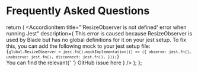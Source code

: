 
<Meta title="Guides/FAQs" />

# Frequently Asked Questions

  return (
    <Accordion marginTop="spacing.4" showNumberPrefix>
      <AccordionItem
        title="'ResizeObserver is not defined' error when running Jest"
        description={
          <Text>
            This error is caused because ResizeObserver is used by Blade but has no global
            definitions for it on your jest setup. To fix this, you can add the following mock to
            your jest setup file:
            <Code marginTop="spacing.2" marginBottom="spacing.4">
              {`global.ResizeObserver = jest.fn().mockImplementation(() => ({
            observe: jest.fn(),
            unobserve: jest.fn(),
            disconnect: jest.fn(),
            }));`}
            </Code>
            You can find the relevant{' '}
            <Link href="https://github.com/razorpay/blade/issues/1367" target="_blank">
              GitHub issue here
            </Link>
          </Text>
        }
      />
    </Accordion>
  );
};

<FAQComponent />
